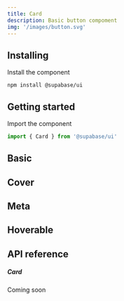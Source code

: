 ```yaml
---
title: Card
description: Basic button compoment
img: '/images/button.svg'
---
```


## Installing

Install the component

```cli
npm install @supabase/ui
```

## Getting started

Import the component

```js
import { Card } from '@supabase/ui'
```

## Basic

<CodeSample sample="CardBasic" v="0" />

## Cover

<CodeSample sample="CardCover" v="0" />

## Meta

<CodeSample sample="CardMeta" v="0" />

## Hoverable

<CodeSample sample="CardHoverable" v="0" />

## API reference

##### Card

Coming soon
